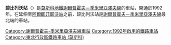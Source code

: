 {{Unreferenced|time=2018-04-08T09:07:35+00:00}}
{{Infobox station 
|name          = 碧比列沃
|native_name   = Бибирево
|native_name_lang=ru
|type          = [[莫斯科地鐵|莫斯科地鐵]]車站
|image         = The-Bibirevo-Metro--3.jpg
|image_size    = 
|image_caption = 
|address       = [[東北行政區_(莫斯科)|東北行政區]]{{link-en|碧比列沃區|Bibirevo District}}
|borough       = [[莫斯科|莫斯科]]
|country       = [[俄羅斯|俄羅斯]]
|coordinates   = {{coord|55.8838|37.6034|display=inline,title}}
|line          = {{MOSMETRO-bull|9|text=1}}
|other         = '''[[無軌電車|無軌電車]]'''：А 31、53、92、278、282、290、618、637、705、771
|structure     = 外掛樑三拱門車站
|platform      = 1個[[島式月台|島式月台]]
|depth         = 
|levels        = 1層
|tracks        = 2條
|parking       = 無
|opened        = {{start date and age|df=yes|1992|12|31}}
|closed        = 
|rebuilt       = 
|ADA           = 
|code          = 130
|owned         = 莫斯科地鐵
|zone          = 
|former        = 
|passengers    = 
|pass_year     = 
|pass_percent  = 
|pass_system   = 
|mpassengers   = 
|services      = 
|map_type      = Moscow Ring Road
|AlternativeMap= Moscow map MKAD grayscale.png
|map_overlay   = Moscow metro map including line 14.svg
|map_caption   = 
|route_map     = 
|map_state     = collapsed
}}
'''碧比列沃站'''（{{lang-rus|Бибирево|Bibirevo}}）是[[莫斯科地鐵|莫斯科地鐵]][[謝爾普霍夫－季米里亞澤夫線|謝爾普霍夫－季米里亞澤夫線]]的車站，開通於1992年。在延伸至[[阿爾圖菲耶沃站|阿爾圖菲耶沃站]]之前，碧比列沃站是[[謝爾普霍夫－季米里亞澤夫線|謝爾普霍夫－季米里亞澤夫線]]最北端的車站。
{{謝爾普霍夫－季米里亞澤夫線}}
[[Category:謝爾普霍夫-季米里亞澤夫線車站|Category:謝爾普霍夫-季米里亞澤夫線車站]]
[[Category:1992年啟用的鐵路車站|Category:1992年啟用的鐵路車站]]
[[Category:東北行政區鐵路車站_(莫斯科)|Category:東北行政區鐵路車站 (莫斯科)]]